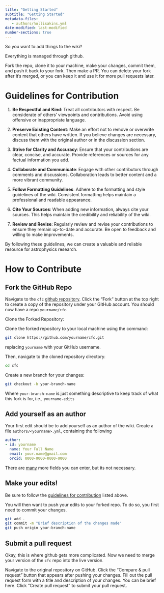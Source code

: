 ```yaml
---
title: "Getting Started"
subtitle: "Getting Started"
metadata-files: 
   - authors/hollisakins.yml
date-modified: last-modified
number-sections: true
---
```


So you want to add things to the wiki?

Everything is managed through github. 

Fork the repo, clone it to your machine, make your changes, commit them, and push it back to your fork. 
Then make a PR. You can delete your fork after it's merged, or you can keep it and use it for more pull requests later. 

# Guidelines for Contribution

1. **Be Respectful and Kind**: Treat all contributors with respect. Be considerate of others' viewpoints and contributions. Avoid using offensive or inappropriate language.

2. **Preserve Existing Content**: Make an effort not to remove or overwrite content that others have written. If you believe changes are necessary, discuss them with the original author or in the discussion section.

3. **Strive for Clarity and Accuracy**: Ensure that your contributions are clear, concise, and accurate. Provide references or sources for any factual information you add.

4. **Collaborate and Communicate**: Engage with other contributors through comments and discussions. Collaboration leads to better content and a more vibrant community.

5. **Follow Formatting Guidelines**: Adhere to the formatting and style guidelines of the wiki. Consistent formatting helps maintain a professional and readable appearance.

6. **Cite Your Sources**: When adding new information, always cite your sources. This helps maintain the credibility and reliability of the wiki.

7. **Review and Revise**: Regularly review and revise your contributions to ensure they remain up-to-date and accurate. Be open to feedback and willing to make improvements.

By following these guidelines, we can create a valuable and reliable resource for astrophysics research.

# How to Contribute

## Fork the GitHub Repo

Navigate to the `cfc` [github repository](https://github.com/hollisakins/cfc){.external target="_blank"}. 
Click the "Fork" button at the top right to create a copy of the repository under your GitHub account. 
You should now have a repo `yourname/cfc`. 

Clone the Forked Repository:

Clone the forked repository to your local machine using the command:
```bash
git clone https://github.com/yourname/cfc.git
```

replacing `yourname` with your GitHub username. 

Then, navigate to the cloned repository directory:
```bash
cd cfc
```

Create a new branch for your changes:
```bash
git checkout -b your-branch-name
```

Where `your-branch-name` is just something descriptive to keep track of what this fork is for, i.e., `yourname-edits`


## Add yourself as an author

Your first edit should be to add yourself as an author of the wiki. 
Create a file `authors/<yourname>.yml`, containing the following 

```yaml
author:
- id: yourname
  name: Your Full Name
  email: your.name@gmail.com
  orcid: 0000-0000-0000-0000

```

There are [many](https://quarto.org/docs/journals/authors.html#author-schema){.external target="_blank"} more fields you can enter, but its not necessary. 

## Make your edits! 

Be sure to follow the [guidelines for contribution](#guidelines-for-contribution) listed above.

You will then want to push your edits to your forked repo. 
To do so, you first need to commit your changes. 
```bash
git add .
git commit -m "Brief description of the changes made"
git push origin your-branch-name
```


## Submit a pull request

Okay, this is where github gets more complicated. 
Now we need to merge your version of the `cfc` repo into the live version. 

Navigate to the original repository on GitHub.
Click the "Compare & pull request" button that appears after pushing your changes.
Fill out the pull request form with a title and description of your changes.
You can be brief here. 
Click "Create pull request" to submit your pull request.





